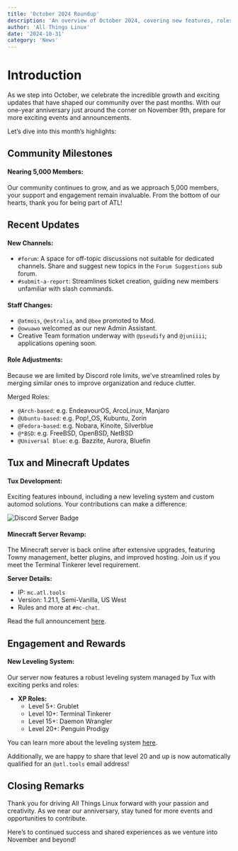 ```yaml
---
title: 'October 2024 Roundup'
description: 'An overview of October 2024, covering new features, roles, and server updates. Join us as we prepare for our upcoming one-year anniversary!'
author: 'All Things Linux'
date: '2024-10-31'
category: 'News'
---
```


# Introduction

As we step into October, we celebrate the incredible growth and exciting updates that have shaped our community over the past months. With our one-year anniversary just around the corner on November 9th, prepare for more exciting events and announcements.

Let’s dive into this month’s highlights:

## Community Milestones

#### Nearing 5,000 Members:

Our community continues to grow, and as we approach 5,000 members, your support and engagement remain invaluable. From the bottom of our hearts, thank you for being part of ATL!

## Recent Updates

#### New Channels:

- `#forum`: A space for off-topic discussions not suitable for dedicated channels. Share and suggest new topics in the `Forum Suggestions` sub forum.
- `#submit-a-report`: Streamlines ticket creation, guiding new members unfamiliar with slash commands.

#### Staff Changes:

- `@atmois`, `@estralia`, and `@bee` promoted to Mod.
- `@owuawo` welcomed as our new Admin Assistant.
- Creative Team formation underway with `@pseudify` and `@juniiii`; applications opening soon.

#### Role Adjustments:

Because we are limited by Discord role limits, we've streamlined roles by merging similar ones to improve organization and reduce clutter.

Merged Roles:

- `@Arch-based`: e.g. EndeavourOS, ArcoLinux, Manjaro
- `@Ubuntu-based`: e.g. Pop!\_OS, Kubuntu, Zorin
- `@Fedora-based`: e.g. Nobara, Kinoite, Silverblue
- `@*BSD`: e.g. FreeBSD, OpenBSD, NetBSD
- `@Universal Blue`: e.g. Bazzite, Aurora, Bluefin

## Tux and Minecraft Updates

#### Tux Development:

Exciting features inbound, including a new leveling system and custom automod solutions. Your contributions can make a difference:

<Image
  src="https://dcbadge.limes.pink/api/server/https://discord.gg/eDhEmSFb5v"
  alt="Discord Server Badge"
  className="rounded-full"
/>

#### Minecraft Server Revamp:

The Minecraft server is back online after extensive upgrades, featuring Towny management, better plugins, and improved hosting. Join us if you meet the Terminal Tinkerer level requirement.

**Server Details:**

- IP: `mc.atl.tools`
- Version: 1.21.1, Semi-Vanilla, US West
- Rules and more at `#mc-chat`.

Read the full announcement [here](https://discord.com/channels/1172245377395728464/1172343581495795752/1292516963058450522).

## Engagement and Rewards

#### New Leveling System:

Our server now features a robust leveling system managed by Tux with exciting perks and roles:

- **XP Roles:**
  - Level 5+: Grublet
  - Level 10+: Terminal Tinkerer
  - Level 15+: Daemon Wrangler
  - Level 20+: Penguin Prodigy

You can learn more about the leveling system [here](https://discord.com/channels/1172245377395728464/1172343581495795752/1291947556896510013).

Additionally, we are happy to share that level 20 and up is now automatically qualified for an `@atl.tools` email address!

## Closing Remarks

Thank you for driving All Things Linux forward with your passion and creativity. As we near our anniversary, stay tuned for more events and opportunities to contribute.

Here’s to continued success and shared experiences as we venture into November and beyond!
